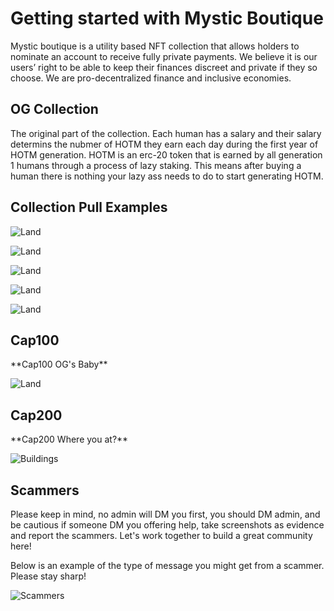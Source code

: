 
# Getting started with Mystic Boutique

Mystic boutique is a utility based NFT collection that allows holders to nominate an account to receive fully private payments. 
We believe it is our users’ right to be able to keep their finances discreet and private if they so choose. We are pro-decentralized finance and inclusive economies.

## OG Collection

The original part of the collection. Each human has a salary and their salary determins the nubmer of HOTM they earn each day during the first year of HOTM generation. 
HOTM is an erc-20 token that is earned by all generation 1 humans through a process of lazy staking. This means after buying a human there is nothing your lazy ass needs to do to start generating HOTM. 

## Collection Pull Examples

<Bleed>![Land](../../public/example-pulls1.png)</Bleed>

<Bleed>![Land](../../public/example-pulls2.png)</Bleed>

<Bleed>![Land](../../public/example-pulls3.png)</Bleed>

<Bleed>![Land](../../public/example-pulls4.png)</Bleed>

<Bleed>![Land](../../public/example-pulls5.png)</Bleed>


## Cap100

<Callout type="warning" emoji="⚠️">
  **Cap100 OG's Baby** 
</Callout>

<Bleed>![Land](../../public/cap100.png)</Bleed>

## Cap200

<Callout type="warning" emoji="⚠️">
  **Cap200 Where you at?**
</Callout>

<Bleed>![Buildings](../../public/cap200.png)</Bleed>


## Scammers

<Callout type="error" emoji="🚫">
 Please keep in mind, no admin will DM you first, you should DM admin, and be cautious if someone DM you offering help, take screenshots as evidence and report the scammers. Let's work together to build a great community here!
</Callout>

Below is an example of the type of message you might get from a scammer. Please stay sharp!

<Bleed>![Scammers](../../public/scammer1.png)</Bleed>
